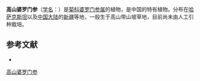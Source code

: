 {{Speciesbox
| name = 高山婆罗门参
| status = 
| status_system = 
| image =
| genus = Tragopogon
| species = subalpinus
| authority = S. Nikit.
}}

'''高山婆罗门参'''（[[学名|学名]]：{{lang|la|''Tragopogon subalpinus''}}）是[[菊科|菊科]][[婆罗门参属|婆罗门参属]]的植物，是中国的特有植物。分布在[[哈萨克斯坦|哈萨克斯坦]]以及[[中国大陆|中国大陆]]的[[新疆|新疆]]等地，一般生于高山带山坡草地，目前尚未由人工引种栽培。

== 参考文献 ==
<div class="references-small">
* {{cite web| url =http://www.bioinfo.cn/db05/KmzwSpecies.php?action=view&id=5808| title =高山婆罗门参| work =《中国高等植物数据库全库》| publisher =中国科学院微生物研究所| author =昆明植物研究所| accessdate =2009-02-26| deadurl =yes| archiveurl =https://web.archive.org/web/20160305061628/http://www.bioinfo.cn/db05/KmzwSpecies.php?action=view&id=5808| archivedate =2016-03-05}}
</div>
{{Taxonbar|from=Q15232625}}

[[Category:婆罗门参属|高山婆罗门参]]


{{植物小作品}}